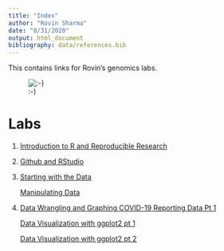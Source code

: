 ```yaml
---
title: "Index"
author: "Rovin Sharma"
date: "8/31/2020"
output: html_document
bibliography: data/references.bib
---
```

This contains links for Rovin's genomics labs.

![:-)](images/Teletubby.jpg)

# Labs

1. [Introduction to R and Reproducible Research](lab1_rovinsharma.html)
2. [Github and RStudio](lab2_rovinsharma.html)
3. [Starting with the Data](lab3a_rovinsharma.html)

   [Manipulating Data](lab3b_rovinsharma.html)
4. [Data Wrangling and Graphing COVID-19 Reporting Data Pt 1](lab4_rovinsharma.html)

   [Data Visualization with ggplot2 pt 1](lab4a_rovinsharma.html)
   
   [Data Visualization with ggplot2 pt 2](lab4b_rovinsharma.html)
   
   
    

